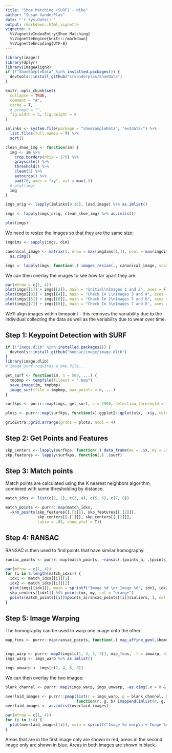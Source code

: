 ```yaml
---
title: "Shoe Matching (SURF) - Nike"
author: "Susan VanderPlas"
date: "`r Sys.Date()`"
output: rmarkdown::html_vignette
vignette: >
  %\VignetteIndexEntry{Shoe Matching}
  %\VignetteEngine{knitr::rmarkdown}
  %\VignetteEncoding{UTF-8}
---
```


```r
library(imager)
library(dplyr)
library(ImageAlignR)
if (!"ShoeSampleData" %in% installed.packages()) {
  devtools::install_github("srvanderplas/ShoeData")
}

knitr::opts_chunk$set(
  collapse = TRUE,
  comment = "#",
  cache = T,
  # prompt = "",
  fig.width = 5, fig.height = 9
)
```

```r
imlinks <- system.file(package = "ShoeSampleData", "extdata/") %>%
  list.files(full.names = T) %>%
  sort()

clean_shoe_img <- function(im) {
  img <- im %>%
    crop.borders(nPix = 170) %>%
    grayscale() %>%
    threshold() %>%
    clean(5) %>%
    autocrop() %>%
    pad(20, axes = "xy", val = max(.))
  # plot(img)
  img
}

imgs_orig <- lapply(imlinks[9:16], load.image) %>% as.imlist()

imgs <- lapply(imgs_orig, clean_shoe_img) %>% as.imlist()
```

```r
plot(imgs)
```

We need to resize the images so that they are the same size:
```r
imgdims <- sapply(imgs, dim)

canonical_image <- matrix(1, nrow = max(imgdims[1,]), ncol = max(imgdims[2,])) %>%
  as.cimg()

imgs <- lapply(imgs, function(.) images_resize(., canonical_image, scale = F)[[1]]) %>% as.imlist()
```

We can then overlay the images to see how far apart they are:
```r
par(mfrow = c(1, 4))
plot(imgs[[1]] + imgs[[2]], main = "Initial\nImages 1 and 2", axes = F)
plot(imgs[[3]] + imgs[[4]], main = "Check In 1\nImages 3 and 4", axes = F)
plot(imgs[[5]] + imgs[[6]], main = "Check In 2\nImages 5 and 6", axes = F)
plot(imgs[[7]] + imgs[[8]], main = "Check In 3\nImages 7 and 8", axes = F)
```

We'll align images within timepoint - this removes the variability due to the individual collecting the data as well as the variability due to wear over time.

## Step 1: Keypoint Detection with SURF


```r
if (!"image.dlib" %in% installed.packages()) {
  devtools::install_github("bnosac/image/image.dlib")
}
library(image.dlib)
# image_surf requires a bmp file... 

get_surf <- function(im, n = 500, ...) {
  tmpbmp <- tempfile(fileext = ".bmp")
  save.image(im, tmpbmp)
  image_surf(file = tmpbmp, max_points = n, ...)
}

surfkps <- purrr::map(imgs, get_surf, n = 1500, detection_threshold = 15)

plots <- purrr::map(surfkps, function(x) ggplot2::qplot(x$x, -x$y, colour = I("red")))

gridExtra::grid.arrange(grobs = plots, ncol = 4)
```
## Step 2: Get Points and Features

```r
skp_centers <- lapply(surfkps, function(.) data_frame(mx = .$x, my = .$y))
skp_features <- lapply(surfkps, function(.) .$surf)
```

## Step 3: Match points

Match points are calculated using the K nearest neighbors algorithm, combined with some thresholding by distance.
```r
match_idxs <- list(c(1, 2), c(3, 4), c(5, 6), c(7, 8))

match_points <- purrr::map(match_idxs,
  ~knn_points(skp_features[[.[1]]], skp_features[[.[2]]],
              skp_centers[[.[1]]], skp_centers[[.[2]]],
              ratio = .85, show_plot = T))
```

## Step 4: RANSAC

RANSAC is then used to find points that have similar homography. 

```r
ransac_points <- purrr::map(match_points, ~ransac(.$points_a, .$points_b, N = 5000))
```

```r
par(mfrow = c(1, 4))
for (i in 1:length(match_idxs)) {
  idx1 <- match_idxs[[i]][1]
  idx2 <- match_idxs[[i]][2]
  plot(imgs[[idx1]], main = sprintf("Image %d \n+ Image %d", idx1, idx2), axes = F)
  skp_centers[[idx1]] %$% points(mx, my, col = "orange")
  points(match_points[[i]]$points_a[ransac_points[[i]]$inliers, ], col = "purple", pch = 16)
}

```


## Step 5: Image Warping

The homography can be used to warp one image onto the other:
```r
map_fcns <- purrr::map(ransac_points, function(.) map_affine_gen(.$homography))


imgs_warp <- purrr::map2(imgs[c(1, 3, 5, 7)], map_fcns, .f = imwarp, direction = "backward", boundary = "neumann")
imgs_warp <- imgs_warp %>% as.imlist()

imgs_unwarp <- imgs[c(2, 4, 6, 8)]

```

We can then overlay the two images:

```r
blank_channel <- purrr::map2(imgs_warp, imgs_unwarp, ~as.cimg(.x > 0 & .y > 0)) %>% as.imlist()

overlaid_images <- purrr::pmap(list(r = imgs_warp, g = blank_channel, b = imgs_unwarp),
                               function(r, g, b) imappend(imlist(r, g, b), axis = "c"))
overlaid_images <- as.imlist(overlaid_images)

par(mfrow = c(1, 4))
for (i in 1:4) {
  plot(overlaid_images[[i]], main = sprintf("Image %d warp\n + Image %d", match_idxs[[i]][1], match_idxs[[i]][2]), axes = F)
}
```

Areas that are in the first image only are shown in red; areas in the second image only are shown in blue. Areas in both images are shown in black.

